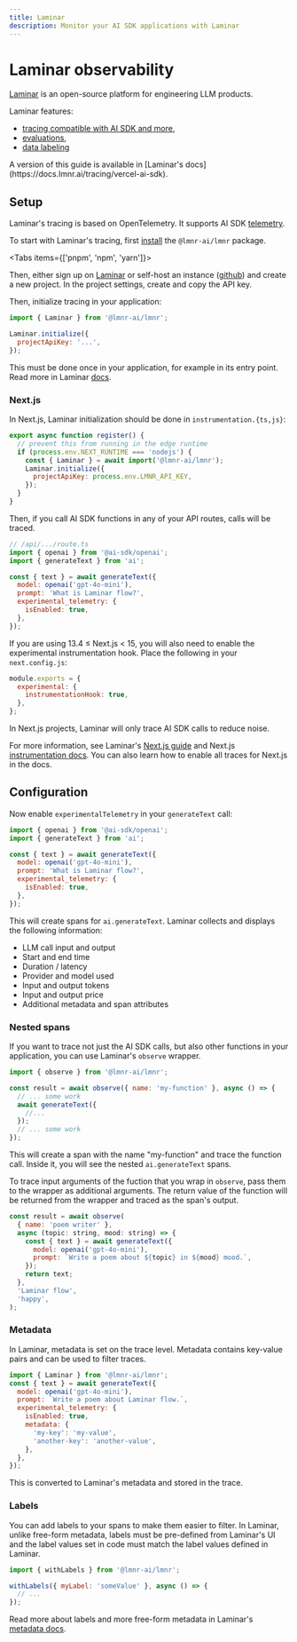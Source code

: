 ```yaml
---
title: Laminar
description: Monitor your AI SDK applications with Laminar
---
```


# Laminar observability

[Laminar](https://www.lmnr.ai) is an open-source platform for engineering LLM products.

Laminar features:

- [tracing compatible with AI SDK and more](https://docs.lmnr.ai/tracing/introduction),
- [evaluations](https://docs.lmnr.ai/evaluations/introduction),
- [data labeling](https://docs.lmnr.ai/labels/introduction)

<Note>
  A version of this guide is available in [Laminar's
  docs](https://docs.lmnr.ai/tracing/vercel-ai-sdk).
</Note>

## Setup

Laminar's tracing is based on OpenTelemetry. It supports AI SDK [telemetry](https://sdk.vercel.ai/docs/ai-sdk-core/telemetry).

To start with Laminar's tracing, first [install](https://docs.lmnr.ai/installation) the `@lmnr-ai/lmnr` package.

<Tabs items={['pnpm', 'npm', 'yarn']}>
  <Tab>
    <Snippet text="pnpm add @lmnr-ai/lmnr" dark />
  </Tab>
  <Tab>
    <Snippet text="npm install @lmnr-ai/lmnr" dark />
  </Tab>
  <Tab>
    <Snippet text="yarn add @lmnr-ai/lmnr" dark />
  </Tab>
</Tabs>

Then, either sign up on [Laminar](https://www.lmnr.ai) or self-host an instance ([github](https://github.com/lmnr-ai/lmnr)) and create a new project. In the project settings, create and copy the API key.

Then, initialize tracing in your application:

```javascript
import { Laminar } from '@lmnr-ai/lmnr';

Laminar.initialize({
  projectApiKey: '...',
});
```

This must be done once in your application, for example in its entry point. Read more in Laminar [docs](https://docs.lmnr.ai/tracing/introduction#project-api-key).

### Next.js

In Next.js, Laminar initialization should be done in `instrumentation.{ts,js}`:

```javascript
export async function register() {
  // prevent this from running in the edge runtime
  if (process.env.NEXT_RUNTIME === 'nodejs') {
    const { Laminar } = await import('@lmnr-ai/lmnr');
    Laminar.initialize({
      projectApiKey: process.env.LMNR_API_KEY,
    });
  }
}
```

Then, if you call AI SDK functions in any of your API routes, calls will be traced.

```javascript highlight="8-10"
// /api/.../route.ts
import { openai } from '@ai-sdk/openai';
import { generateText } from 'ai';

const { text } = await generateText({
  model: openai('gpt-4o-mini'),
  prompt: 'What is Laminar flow?',
  experimental_telemetry: {
    isEnabled: true,
  },
});
```

If you are using 13.4 ≤ Next.js < 15, you will also need to enable the experimental instrumentation hook. Place the following in your `next.config.js`:

```javascript
module.exports = {
  experimental: {
    instrumentationHook: true,
  },
};
```

<Note>
  In Next.js projects, Laminar will only trace AI SDK calls to reduce noise.
</Note>

For more information, see Laminar's [Next.js guide](https://docs.lmnr.ai/tracing/nextjs) and Next.js [instrumentation docs](https://nextjs.org/docs/app/api-reference/file-conventions/instrumentation). You can also learn how to enable all traces for Next.js in the docs.

## Configuration

Now enable `experimentalTelemetry` in your `generateText` call:

```javascript highlight="7-9"
import { openai } from '@ai-sdk/openai';
import { generateText } from 'ai';

const { text } = await generateText({
  model: openai('gpt-4o-mini'),
  prompt: 'What is Laminar flow?',
  experimental_telemetry: {
    isEnabled: true,
  },
});
```

This will create spans for `ai.generateText`. Laminar collects and displays the following information:

- LLM call input and output
- Start and end time
- Duration / latency
- Provider and model used
- Input and output tokens
- Input and output price
- Additional metadata and span attributes

### Nested spans

If you want to trace not just the AI SDK calls, but also other functions in your application, you can use Laminar's `observe` wrapper.

```javascript highlight="3"
import { observe } from '@lmnr-ai/lmnr';

const result = await observe({ name: 'my-function' }, async () => {
  // ... some work
  await generateText({
    //...
  });
  // ... some work
});
```

This will create a span with the name "my-function" and trace the function call. Inside it, you will see the nested `ai.generateText` spans.

To trace input arguments of the fuction that you wrap in `observe`, pass them to the wrapper as additional arguments. The return value of the function will be returned from the wrapper and traced as the span's output.

```javascript
const result = await observe(
  { name: 'poem writer' },
  async (topic: string, mood: string) => {
    const { text } = await generateText({
      model: openai('gpt-4o-mini'),
      prompt: `Write a poem about ${topic} in ${mood} mood.`,
    });
    return text;
  },
  'Laminar flow',
  'happy',
);
```

### Metadata

In Laminar, metadata is set on the trace level. Metadata contains key-value pairs and can be used to filter traces.

```javascript
import { Laminar } from '@lmnr-ai/lmnr';
const { text } = await generateText({
  model: openai('gpt-4o-mini'),
  prompt: `Write a poem about Laminar flow.`,
  experimental_telemetry: {
    isEnabled: true,
    metadata: {
      'my-key': 'my-value',
      'another-key': 'another-value',
    },
  },
});
```

This is converted to Laminar's metadata and stored in the trace.

### Labels

You can add labels to your spans to make them easier to filter. In Laminar, unlike free-form metadata, labels must be pre-defined from Laminar's UI and the label values set in code must match the label values defined in Laminar.

```javascript
import { withLabels } from '@lmnr-ai/lmnr';

withLabels({ myLabel: 'someValue' }, async () => {
  // ...
});
```

Read more about labels and more free-form metadata in Laminar's [metadata docs](https://docs.lmnr.ai/tracing/metadata).
